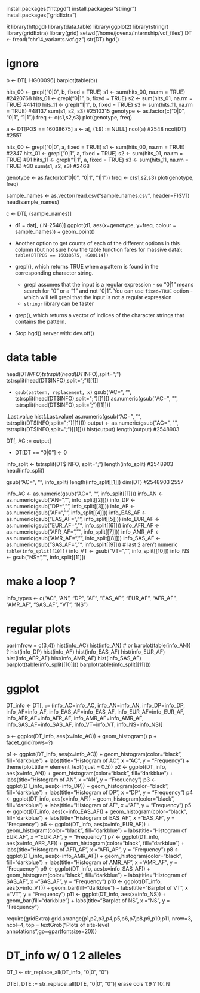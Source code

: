install.packages("httpgd")
install.packages("stringr")
install.packages("gridExtra")

R
library(httpgd)
library(data.table)
library(ggplot2)
library(stringr)
library(gridExtra)
library(grid)
setwd('/home/jovena/internship/vcf_files')
DT <- fread("chr14_variants.vcf.gz")
str(DT)
hgd()


# ignore
b <- DT[, HG00096]
barplot(table(b))

hits_00 <- grepl("0|0", b, fixed = TRUE)
s1 <- sum(hits_00, na.rm = TRUE) #2420768 
hits_01 <- grepl("0|1", b, fixed = TRUE)
s2 <- sum(hits_01, na.rm = TRUE) #41410
hits_11 <- grepl("1|1", b, fixed = TRUE)
s3 <- sum(hits_11, na.rm = TRUE) #48137
sum(s1, s2, s3) #2510315
genotype <- as.factor(c("0|0", "0|1", "1|1"))
freq <- c(s1,s2,s3)
plot(genotype, freq)


a <- DT[POS == 16038675]
a <- a[, (1:9) := NULL]
ncol(a) #2548
ncol(DT) #2557

hits_00 <- grepl("0|0", a, fixed = TRUE)
s1 <- sum(hits_00, na.rm = TRUE) #2347
hits_01 <- grepl("0|1", a, fixed = TRUE)
s2 <- sum(hits_01, na.rm = TRUE) #91
hits_11 <- grepl("1|1", a, fixed = TRUE)
s3 <- sum(hits_11, na.rm = TRUE) #30
sum(s1, s2, s3) #2468

genotype <- as.factor(c("0|0", "0|1", "1|1"))
freq <- c(s1,s2,s3)
plot(genotype, freq)

sample_names <- as.vector(read.csv("sample_names.csv", header=F)$V1)
head(sample_names)

c <- DT[, (sample_names)]

- d1 = dat[, (.N-2548)]
ggplot(d1, aes(x=genotype, y=freq, colour = sample_names)) + geom_point()


- Another option to get counts of each of the different options in this column (but not sure how the table function fares for massive data): `table(DT[POS == 16038675, HG00114])`
- grepl(), which returns TRUE when a pattern is found in the corresponding character string.
  - grepl assumes that the input is a regular expression - so "0|1" means search for "0" or a "1" and not "0|1". You can use `fixed=TRUE` option - which will tell grepl that the input is not a regular expression
  - `stringr` library can be faster
- grep(), which returns a vector of indices of the character strings that contains the pattern.
- Stop hgd() server with: dev.off()


# data table
head(DT$INFO)
tstrsplit(head(DT$INFO),split=";")
tstrsplit(head(DT$INFO),split=";")[[1]]

- `gsub(pattern, replacement, x)`
gsub("AC=", "", tstrsplit(head(DT$INFO),split=";")[[1]])
as.numeric(gsub("AC=", "", tstrsplit(head(DT$INFO),split=";")[[1]]))

.Last.value
hist(.Last.value)
as.numeric(gsub("AC=", "", tstrsplit(DT$INFO,split=";")[[1]]))
output <- as.numeric(gsub("AC=", "", tstrsplit(DT$INFO,split=";")[[1]]))
hist(output)
length(output) #2548903

DT[, AC := output]


- DT[DT == "0|0"] <- 0

info_split <- tstrsplit(DT$INFO, split=";")
length(info_split) #2548903
head(info_split)

gsub("AC=", "", info_split)
length(info_split[[1]])
dim(DT) #2548903  2557


info_AC <- as.numeric(gsub("AC=", "", info_split[[1]]))
info_AN <- as.numeric(gsub("AN=", "", info_split[[2]]))
info_DP <- as.numeric(gsub("DP=", "", info_split[[3]]))
info_AF <- as.numeric(gsub("AF=", "", info_split[[4]]))
info_EAS_AF <- as.numeric(gsub("EAS_AF=", "", info_split[[5]]))
info_EUR_AF <- as.numeric(gsub("EUR_AF=", "", info_split[[6]]))
info_AFR_AF <- as.numeric(gsub("AFR_AF=", "", info_split[[7]]))
info_AMR_AF <- as.numeric(gsub("AMR_AF=", "", info_split[[8]]))
info_SAS_AF <- as.numeric(gsub("SAS_AF=", "", info_split[[9]]))
# last 2 aren't numeric `table(info_split[[10]])`
info_VT <- gsub("VT=", "", info_split[[10]])
info_NS <- gsub("NS=", "", info_split[[11]])


# make a loop ?
info_types <- c("AC", "AN", "DP", "AF", "EAS_AF", "EUR_AF", "AFR_AF", "AMR_AF", "SAS_AF", "VT", "NS")


# regular plots
par(mfrow = c(3,4))
hist(info_AC)
hist(info_AN) # or barplot(table(info_AN)) ?
hist(info_DP)
hist(info_AF)
hist(info_EAS_AF)
hist(info_EUR_AF)
hist(info_AFR_AF)
hist(info_AMR_AF)
hist(info_SAS_AF)
barplot(table(info_split[[10]]))
barplot(table(info_split[[11]]))


# ggplot
DT_info <- DT[, `:=` (info_AC=info_AC, info_AN=info_AN, info_DP=info_DP, info_AF=info_AF, info_EAS_AF=info_EAS_AF, info_EUR_AF=info_EUR_AF, info_AFR_AF=info_AFR_AF, info_AMR_AF=info_AMR_AF, info_SAS_AF=info_SAS_AF, info_VT=info_VT, info_NS=info_NS)]

p <- ggplot(DT_info, aes(x=info_AC)) + geom_histogram()
p + facet_grid(rows=?)

p1 <- ggplot(DT_info, aes(x=info_AC)) + geom_histogram(color="black", fill="darkblue") + labs(title="Histogram of AC", x ="AC", y = "Frequency") + theme(plot.title = element_text(hjust = 0.5))
p2 <- ggplot(DT_info, aes(x=info_AN)) + geom_histogram(color="black", fill="darkblue") + labs(title="Histogram of AN", x ="AN", y = "Frequency")
p3 <- ggplot(DT_info, aes(x=info_DP)) + geom_histogram(color="black", fill="darkblue") + labs(title="Histogram of DP", x ="DP", y = "Frequency")
p4 <- ggplot(DT_info, aes(x=info_AF)) + geom_histogram(color="black", fill="darkblue") + labs(title="Histogram of AF", x ="AF", y = "Frequency")
p5 <- ggplot(DT_info, aes(x=info_EAS_AF)) + geom_histogram(color="black", fill="darkblue") + labs(title="Histogram of EAS_AF", x ="EAS_AF", y = "Frequency")
p6 <- ggplot(DT_info, aes(x=info_EUR_AF)) + geom_histogram(color="black", fill="darkblue") + labs(title="Histogram of EUR_AF", x ="EUR_AF", y = "Frequency")
p7 <- ggplot(DT_info, aes(x=info_AFR_AF)) + geom_histogram(color="black", fill="darkblue") + labs(title="Histogram of AFR_AF", x ="AFR_AF", y = "Frequency")
p8 <- ggplot(DT_info, aes(x=info_AMR_AF)) + geom_histogram(color="black", fill="darkblue") + labs(title="Histogram of AMR_AF", x ="AMR_AF", y = "Frequency")
p9 <- ggplot(DT_info, aes(x=info_SAS_AF)) + geom_histogram(color="black", fill="darkblue") + labs(title="Histogram of SAS_AF", x ="SAS_AF", y = "Frequency")
p10 <- ggplot(DT_info, aes(x=info_VT)) + geom_bar(fill="darkblue") + labs(title="Barplot of VT", x ="VT", y = "Frequency")
p11 <- ggplot(DT_info, aes(x=info_NS)) + geom_bar(fill="darkblue") + labs(title="Barplot of NS", x ="NS", y = "Frequency")

require(gridExtra)
grid.arrange(p1,p2,p3,p4,p5,p6,p7,p8,p9,p10,p11, nrow=3, ncol=4, top = textGrob("Plots of site-level annotations",gp=gpar(fontsize=20)))














# DT_info w/ 0 1 2 alleles
DT_1 <- str_replace_all(DT_info, "0|0", "0")




DTE[, DTE := str_replace_all(DTE, "0|0", "0")]
erase cols 1:9 ?
10:.N